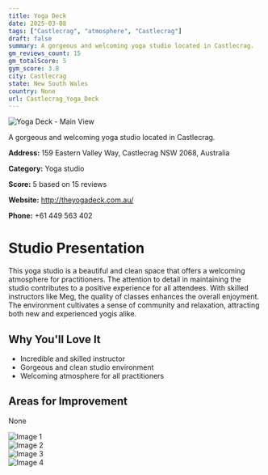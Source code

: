 ```yaml
---
title: Yoga Deck
date: 2025-03-08
tags: ["Castlecrag", "atmosphere", "Castlecrag"]  
draft: false
summary: A gorgeous and welcoming yoga studio located in Castlecrag.
gm_reviews_count: 15
gm_totalScore: 5
gym_score: 3.8
city: Castlecrag
state: New South Wales
country: None
url: Castlecrag_Yoga_Deck
---
```


<div className="aspect-[16/9] relative my-8">
  <img 
    src="https://lh5.googleusercontent.com/p/AF1QipPFmtZ6Ns6s67PwfvYz1vGvkUQILO1tMzOxOLPv=w1920-h1080-k-no"
    alt="Yoga Deck - Main View"
    className="object-cover absolute inset-0 w-full h-full rounded-lg"
  />
</div>

A gorgeous and welcoming yoga studio located in Castlecrag.

**Address:** 159 Eastern Valley Way, Castlecrag NSW 2068, Australia

**Category:** Yoga studio

**Score:** 5 based on 15 reviews

**Website:** http://theyogadeck.com.au/

**Phone:** +61 449 563 402

# Studio Presentation

This yoga studio is a beautiful and clean space that offers a welcoming atmosphere for practitioners. The attention to detail in maintaining the studio contributes to a positive experience for all attendees. With skilled instructors like Meg, the quality of classes enhances the overall enjoyment. The environment cultivates a sense of community and relaxation, attracting both new and experienced yogis alike.


## Why You'll Love It

- Incredible and skilled instructor
- Gorgeous and clean studio environment
- Welcoming atmosphere for all practitioners

## Areas for Improvement

None

<div className="grid grid-cols-1 xl:grid-cols-2 gap-4 my-8">
<div className="aspect-[4/3] relative"><img src="https://lh3.googleusercontent.com/p/AF1QipO_s3LbWhyVc0hlTS6kSJ4tL-Zjlg0aun8-3Vja=w1920-h1080-k-no" alt="Image 1" className="object-cover absolute inset-0 w-full h-full rounded-lg" /></div>
<div className="aspect-[4/3] relative"><img src="https://lh5.googleusercontent.com/p/AF1QipMcHKmkDxLz-gEbq7TpqFuaw3dRsgj0SFgorUZZ=w1920-h1080-k-no" alt="Image 2" className="object-cover absolute inset-0 w-full h-full rounded-lg" /></div>
<div className="aspect-[4/3] relative"><img src="https://lh5.googleusercontent.com/p/AF1QipNtV_qGFLZxH1QSZ2E36PREcbTIKc8QkPKf0Rep=w1920-h1080-k-no" alt="Image 3" className="object-cover absolute inset-0 w-full h-full rounded-lg" /></div>
<div className="aspect-[4/3] relative"><img src="https://lh5.googleusercontent.com/p/AF1QipMc6eHM9k6bPyuUTnW_RAlvQdhKzvvBOvDpv5e3=w1920-h1080-k-no" alt="Image 4" className="object-cover absolute inset-0 w-full h-full rounded-lg" /></div>
</div>